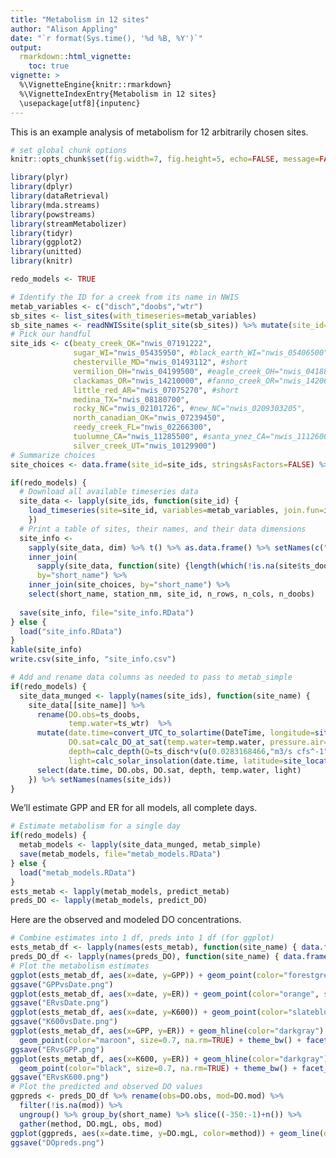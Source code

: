 ```yaml
---
title: "Metabolism in 12 sites"
author: "Alison Appling"
date: "`r format(Sys.time(), '%d %B, %Y')`"
output: 
  rmarkdown::html_vignette:
    toc: true
vignette: >
  %\VignetteEngine{knitr::rmarkdown}
  %\VignetteIndexEntry{Metabolism in 12 sites}
  \usepackage[utf8]{inputenc}
---
```


This is an example analysis of metabolism for 12 arbitrarily chosen sites.

```r
# set global chunk options
knitr::opts_chunk$set(fig.width=7, fig.height=5, echo=FALSE, message=FALSE, warning=FALSE, results="hide")
```

```r
library(plyr)
library(dplyr)
library(dataRetrieval)
library(mda.streams)
library(powstreams)
library(streamMetabolizer)
library(tidyr)
library(ggplot2)
library(unitted)
library(knitr)

redo_models <- TRUE
```

```r
# Identify the ID for a creek from its name in NWIS
metab_variables <- c("disch","doobs","wtr")
sb_sites <- list_sites(with_timeseries=metab_variables)
sb_site_names <- readNWISsite(split_site(sb_sites)) %>% mutate(site_id=paste0("nwis_", site_no)) %>% select(site_id, station_nm, dec_lat_va, dec_long_va)
# Pick our handful
site_ids <- c(beaty_creek_OK="nwis_07191222", 
              sugar_WI="nwis_05435950", #black_earth_WI="nwis_05406500",
              chesterville_MD="nwis_01493112", #short
              vermilion_OH="nwis_04199500", #eagle_creek_OH="nwis_04188496",
              clackamas_OR="nwis_14210000", #fanno_creek_OR="nwis_14206950",
              little_red_AR="nwis_07075270", #short
              medina_TX="nwis_08180700",
              rocky_NC="nwis_02101726", #new_NC="nwis_0209303205",
              north_canadian_OK="nwis_07239450", 
              reedy_creek_FL="nwis_02266300",
              tuolumne_CA="nwis_11285500", #santa_ynez_CA="nwis_11126000",
              silver_creek_UT="nwis_10129900")
# Summarize choices
site_choices <- data.frame(site_id=site_ids, stringsAsFactors=FALSE) %>% add_rownames("short_name") %>% inner_join(sb_site_names, by="site_id")
```

```r
if(redo_models) {
  # Download all available timeseries data
  site_data <- lapply(site_ids, function(site_id) {
    load_timeseries(site=site_id, variables=metab_variables, join.fun=inner_join)
    })
  # Print a table of sites, their names, and their data dimensions
  site_info <- 
    sapply(site_data, dim) %>% t() %>% as.data.frame() %>% setNames(c("n_rows","n_cols")) %>% add_rownames("short_name") %>% 
    inner_join(
      sapply(site_data, function(site) {length(which(!is.na(site$ts_doobs)))}) %>% as.data.frame() %>% setNames(c("n_doobs")) %>% add_rownames("short_name"),
      by="short_name") %>% 
    inner_join(site_choices, by="short_name") %>% 
    select(short_name, station_nm, site_id, n_rows, n_cols, n_doobs) 
  
  save(site_info, file="site_info.RData")
} else {
  load("site_info.RData")
}
kable(site_info)
write.csv(site_info, "site_info.csv")
```

```r
# Add and rename data columns as needed to pass to metab_simple
if(redo_models) {
  site_data_munged <- lapply(names(site_ids), function(site_name) {
    site_data[[site_name]] %>% 
      rename(DO.obs=ts_doobs, 
             temp.water=ts_wtr)  %>%
      mutate(date.time=convert_UTC_to_solartime(DateTime, longitude=site_location(site_ids[[site_name]])$longitude, time.type="apparent solar"),
             DO.sat=calc_DO_at_sat(temp.water=temp.water, pressure.air=1000),
             depth=calc_depth(Q=ts_disch*v(u(0.0283168466,"m3/s cfs^-1"))),
             light=calc_solar_insolation(date.time, latitude=site_location(site_ids[[site_name]])$latitude)) %>%
      select(date.time, DO.obs, DO.sat, depth, temp.water, light)
    }) %>% setNames(names(site_ids))
}
```

We'll estimate GPP and ER for all models, all complete days.
```r
# Estimate metabolism for a single day
if(redo_models) {
  metab_models <- lapply(site_data_munged, metab_simple)
  save(metab_models, file="metab_models.RData")
} else {
  load("metab_models.RData")
}
ests_metab <- lapply(metab_models, predict_metab)
preds_DO <- lapply(metab_models, predict_DO)
```

Here are the observed and modeled DO concentrations. 
```r
# Combine estimates into 1 df, preds into 1 df (for ggplot)
ests_metab_df <- lapply(names(ests_metab), function(site_name) { data.frame(short_name=site_name, ests_metab[[site_name]], stringsAsFactors=FALSE) }) %>% bind_rows()
preds_DO_df <- lapply(names(preds_DO), function(site_name) { data.frame(short_name=site_name, preds_DO[[site_name]], stringsAsFactors=FALSE) }) %>% bind_rows()
# Plot the metabolism estimates
ggplot(ests_metab_df, aes(x=date, y=GPP)) + geom_point(color="forestgreen", size=0.7, na.rm=TRUE) + theme_bw() + facet_wrap(~ short_name)
ggsave("GPPvsDate.png")
ggplot(ests_metab_df, aes(x=date, y=ER)) + geom_point(color="orange", size=0.7, na.rm=TRUE) + theme_bw() + facet_wrap(~ short_name)
ggsave("ERvsDate.png")
ggplot(ests_metab_df, aes(x=date, y=K600)) + geom_point(color="slateblue", size=0.7, na.rm=TRUE) + theme_bw() + facet_wrap(~ short_name)
ggsave("K600vsDate.png")
ggplot(ests_metab_df, aes(x=GPP, y=ER)) + geom_hline(color="darkgray") + geom_vline(color="darkgray") + 
  geom_point(color="maroon", size=0.7, na.rm=TRUE) + theme_bw() + facet_wrap(~ short_name)
ggsave("ERvsGPP.png")
ggplot(ests_metab_df, aes(x=K600, y=ER)) + geom_hline(color="darkgray") + geom_vline(color="darkgray") + 
  geom_point(color="black", size=0.7, na.rm=TRUE) + theme_bw() + facet_wrap(~ short_name)
ggsave("ERvsK600.png")
# Plot the predicted and observed DO values
ggpreds <- preds_DO_df %>% rename(obs=DO.obs, mod=DO.mod) %>% 
  filter(!is.na(mod)) %>%
  ungroup() %>% group_by(short_name) %>% slice((-350:-1)+n()) %>% 
  gather(method, DO.mgL, obs, mod)
ggplot(ggpreds, aes(x=date.time, y=DO.mgL, color=method)) + geom_line(data=filter(ggpreds, method=="obs"), na.rm=TRUE) + geom_point(data=filter(ggpreds, method=="mod"), size=0.7, na.rm=TRUE) + theme_bw() + facet_wrap(~ short_name, scales="free_x")
ggsave("DOpreds.png")
```
